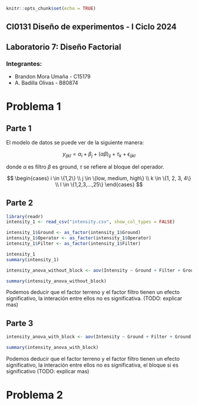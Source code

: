 ```r
knitr::opts_chunk$set(echo = TRUE)
```

## CI0131 Diseño de experimentos - I Ciclo 2024

## Laboratorio 7: Diseño Factorial

### Integrantes:

-   Brandon Mora Umaña - C15179
-   A. Badilla Olivas - B80874

# Problema 1

## Parte 1

El modelo de datos se puede ver de la siguiente manera:

$$
 y_{ijkl} = \alpha_i + \beta_j + (\alpha\beta)_{ij} + \tau_k + \epsilon_{ijkl}
$$

donde $\alpha$ es filtro $\beta$ es ground, $\tau$ se refiere al bloque del operador.

$$
 \begin{cases} 
      i \in \{1,2\} \\
      j \in \{low, medium, high\} \\
      k \in \{1, 2, 3, 4\} \\
      l \in \{1,2,3,...,25\}
   \end{cases}
$$

## Parte 2

```r
library(readr)
intensity_1 <- read_csv("intensity.csv", show_col_types = FALSE)

intensity_1$Ground <- as_factor(intensity_1$Ground)
intensity_1$Operator <- as_factor(intensity_1$Operator)
intensity_1$Filter <- as_factor(intensity_1$Filter)

intensity_1
summary(intensity_1)
```

```r
intensity_anova_without_block <- aov(Intensity ~ Ground + Filter + Ground:Filter, data = intensity_1)

summary(intensity_anova_without_block)
```

Podemos deducir que el factor terreno y el factor filtro tienen un efecto significativo, la interación entre ellos no es significativa. (TODO: explicar mas)

## Parte 3

```r
intensity_anova_with_block <- aov(Intensity ~ Ground + Filter + Ground:Filter + Operator, data = intensity_1)

summary(intensity_anova_with_block)
```

Podemos deducir que el factor terreno y el factor filtro tienen un efecto significativo, la interación entre ellos no es significativa, el bloque si es significativo (TODO: explicar mas)

# Problema 2
